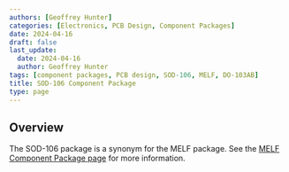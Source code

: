 ```yaml
---
authors: [Geoffrey Hunter]
categories: [Electronics, PCB Design, Component Packages]
date: 2024-04-16
draft: false
last_update:
  date: 2024-04-16
  author: Geoffrey Hunter
tags: [component packages, PCB design, SOD-106, MELF, DO-103AB]
title: SOD-106 Component Package
type: page
---
```



## Overview

The SOD-106 package is a synonym for the MELF package. See the [MELF Component Package page](/pcb-design/component-packages/melf-component-package/) for more information.
